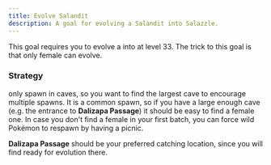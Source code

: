 ```yaml
---
title: Evolve Salandit
description: A goal for evolving a Salandit into Salazzle.
---
```



This goal requires you to evolve a <Pokemon name="Salandit" /> into <Pokemon name="Salazzle" /> at level 33.
The trick to this goal is that only female <Pokemon name="Salandit" /> can evolve.

### Strategy

<Pokemon name="Salandit" /> only spawn in caves, so you want to find the largest
cave to encourage multiple spawns. It is a common spawn, so if you have a large enough
cave (e.g. the entrance to **Dalizapa Passage**) it should be easy to find a female
one. In case you don't find a female in your first batch, you can force wild Pokémon
to respawn by having a picnic.

**Dalizapa Passage** should be your preferred catching location, since you will find <Pokemon name="Salandit" /> ready for evolution there.

